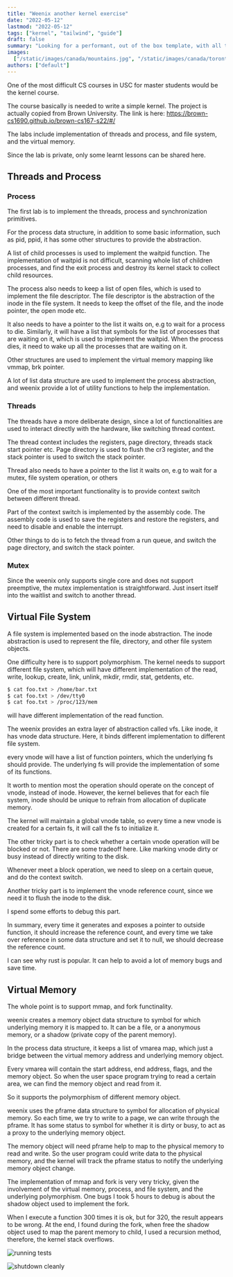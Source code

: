 ```yaml
---
title: "Weenix another kernel exercise"
date: "2022-05-12"
lastmod: "2022-05-12"
tags: ["kernel", "tailwind", "guide"]
draft: false
summary: "Looking for a performant, out of the box template, with all the best in web technology to support your blogging needs? Checkout the Tailwind Nextjs Starter Blog template."
images:
  ["/static/images/canada/mountains.jpg", "/static/images/canada/toronto.jpg"]
authors: ["default"]
---
```


<TOCInline toc={props.toc} exclude="Overview" toHeading={2} />

One of the most difficult CS courses in USC for master students would be the kernel course.

The course basically is needed to write a simple kernel. The project is actually copied from Brown University. The link is here: https://brown-cs1690.github.io/brown-cs167-s22/#/

The labs include implementation of threads and process, and file system, and the virtual memory.

Since the lab is private, only some learnt lessons can be shared here.

## Threads and Process

### Process

The first lab is to implement the threads, process and synchronization primitives.

For the process data structure, in addition to some basic information, such as pid, ppid, it has some other structures to provide the abstraction.

A list of child processes is used to implement the waitpid function. The implementation of waitpid is not difficult, scanning whole list of children processes, and find the exit process and destroy its kernel stack to collect child resources.

The process also needs to keep a list of open files, which is used to implement the file descriptor. The file descriptor is the abstraction of the inode in the file system. It needs to keep the offset of the file, and the inode pointer, the open mode etc.

It also needs to have a pointer to the list it waits on, e.g to wait for a process to die. Similarly, it will have a list that symbols for the list of processes that are waiting on it, which is used to implement the waitpid. When the process dies, it need to wake up all the processes that are waiting on it.

Other structures are used to implement the virtual memory mapping like vmmap, brk pointer.

A lot of list data structure are used to implement the process abstraction, and weenix provide a lot of utility functions to help the implementation.

### Threads

The threads have a more deliberate design, since a lot of functionalities are used to interact directly with the hardware, like switching thread context.

The thread context includes the registers, page directory, threads stack start pointer etc. Page directory is used to flush the cr3 register, and the stack pointer is used to switch the stack pointer.

Thread also needs to have a pointer to the list it waits on, e.g to wait for a mutex, file system operation, or others

One of the most important functionality is to provide context switch between different thread.

Part of the context switch is implemented by the assembly code. The assembly code is used to save the registers and restore the registers, and need to disable and enable the interrupt.

Other things to do is to fetch the thread from a run queue, and switch the page directory, and switch the stack pointer.

### Mutex

Since the weenix only supports single core and does not support preemptive, the mutex implementation is straightforward. Just insert itself into the waitlist and switch to another thread.

## Virtual File System

A file system is implemented based on the inode abstraction. The inode abstraction is used to represent the file, directory, and other file system objects.

One difficulty here is to support polymorphism. The kernel needs to support different file system, which will have different implementation of the read, write, lookup, create, link, unlink, mkdir, rmdir, stat, getdents, etc.

```bash
$ cat foo.txt > /home/bar.txt
$ cat foo.txt > /dev/tty0
$ cat foo.txt > /proc/123/mem
```

will have different implementation of the read function.

The weenix provides an extra layer of abstraction called vfs. Like inode, it has vnode data structure. Here, it binds different implementation to different file system.

every vnode will have a list of function pointers, which the underlying fs should provide. The underlying fs will provide the implementation of some of its functions.

It worth to mention most the operation should operate on the concept of vnode, instead of inode. However, the kernel believes that for each file system, inode should be unique to refrain from allocation of duplicate memory.

The kernel will maintain a global vnode table, so every time a new vnode is created for a certain fs, it will call the fs to initialize it.

The other tricky part is to check whether a certain vnode operation will be blocked or not. There are some tradeoff here. Like marking vnode dirty or busy instead of directly writing to the disk.

Whenever meet a block operation, we need to sleep on a certain queue, and do the context switch.

Another tricky part is to implement the vnode reference count, since we need it to flush the inode to the disk.

I spend some efforts to debug this part.

In summary, every time it generates and exposes a pointer to outside function, it should increase the reference count, and every time we take over reference in some data structure and set it to null, we should decrease the reference count.

I can see why rust is popular. It can help to avoid a lot of memory bugs and save time.

## Virtual Memory

The whole point is to support mmap, and fork functinality.

weenix creates a memory object data structure to symbol for which underlying memory it is mapped to. It can be a file, or a anonymous memory, or a shadow (private copy of the parent memory).

In the process data structure, it keeps a list of vmarea map, which just a bridge between the virtual memory address and underlying memory object.

Every vmarea will contain the start address, end address, flags, and the memory object. So when the user space program trying to read a certain area, we can find the memory object and read from it.

So it supports the polymorphism of different memory object.

weenix uses the pframe data structure to symbol for allocation of physical memory. So each time, we try to write to a page, we can write through the pframe. It has some status to symbol for whether it is dirty or busy, to act as a proxy to the underlying memory object.

The memory object will need pframe help to map to the physical memory to read and write. So the user program could write data to the physical memory, and the kernel will track the pframe status to notify the underlying memory object change.

The implementation of mmap and fork is very very tricky, given the involvement of the virtual memory, process, and file system, and the underlying polymorphism. One bugs I took 5 hours to debug is about the shadow object used to implement the fork.

When I execute a function 300 times it is ok, but for 320, the result appears to be wrong. At the end, I found during the fork, when free the shadow object used to map the parent memory to child, I used a recursion method, therefore, the kernel stack overflows.

![running tests](/static/images/weenix/running.png)

![shutdown cleanly](/static/images/weenix/finish.png)
